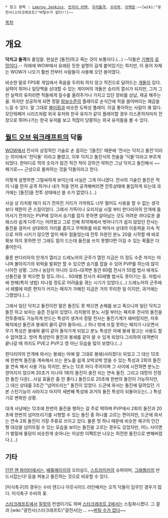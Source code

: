  * 참고 항목 : [[Leeroy Jenkins]], [[반자이 어택]], [[우라돌격]], [[꼬라박]], [[어택땅]].~~[wiki:"광전사(스타크래프트)"버틸수가 없다!!]~~

[[목차]]

= 개요 =

'''닥치고 돌격'''의 줄임말. 현실은 [돌진]하고 죽는 것이 보통이다.(...) --닥돌은 [[기병]]의 [[로망]]이다.-- 아래에 WOW에서 유래된 듯한 설명이 길게 붙어있기는 하지만, 이 용어 자체는 WOW가 나오기 훨씬 전부터 사람들이 사용해 오던 용어였다.

비슷한 말로 FPS류 게임에서 죽음을 두려워 하지 않고 적진으로 달려드는 [[개돌]]이 있다. 실력이 뛰어나 일당백을 상대할 수 있는 게이머의 개돌은 승리의 열쇠가 되지만, 그저 그런 실력의 유저라면 적들에게 킬수를 올려주거나 가지고 있단 장비를 상납, 제공 해주는 꼴. 하지만 성공하게 되면 정말 [[람보]]수준의 플레이로 순식간에 적을 쓸어버리는 쾌감을 느낄 수 있다. 말 그대로 [[블러핑]]과 비슷한 도박성 플레이. 이걸 좋아하는 사람이 꽤 많다. 모던워페어 시리즈처럼 외국 유저와 한국 유저가 같이 플레이할 경우 리스폰하자마자 전장으로 뛰어나가는 한국 유저를 보고 적잖이 당황하는 외국 유저들을 볼 수 있다.

== [[월드 오브 워크래프트]]의 닥돌 ==

[[WOW]]에서 전사의 상징적인 기술로 손 꼽히는 '[돌진]' 때문에 '전사는 닥치고 돌진'이라는 의미에서 '전닥돌' 이라고 불렸고, 이후 닥치고 돌진식의 전술을 '닥돌'이라고 부르게 되었다. 한마디로 적의 숫자가 많건 적건 적이 강하건 약하건 그냥 닥치고 돌진해서 ~~패기로~~ 근성으로 돌파하는 것을 닥돌이라고 한다.

이렇게 설명하면 그럴싸하게 보이는데 사실은 그게 아니였다. 전사의 기술인 돌진은 적이 나를 먼저 공격 하거나 내가 적을 먼저 공격해버리면 전투상태에 돌입하게 되는데 과거에는 [돌진]을 전투 상태에선 쓸 수가 없었다.(...)

사실 상 리치왕 때가 되기 전까진 거리가 가까워도 너무 멀어도 사용을 할 수 없는 생각 보다 제한이 큰 스킬이었다. 그래서 가뜩이나 오리지널 시절 부터 판다리아의 안개에 들어서기 전까지는 PVP에 있어서 승기를 잡지 못하면 살아남는 것도 어려운 까다로운 클래스라 쉽게 다루기는 어려웠고 그로 인해 최약체에서 벗어나기가 쉽지 않았던 전사는 돌진을 걸어서 상대와의 거리를 좁히고 무력화를 바로 박아서 상대의 이동력을 지속 적으로 저하 시키기 않으면 앞이 매우 힘들었는데 전투 자원인 분노 20을 시작할 때 바로 확보 하지 못하면 안 그래도 힘이 드는데 돌진을 쓰지 못했다면 이길 수 있는 확률은 더 줄어든다.

물론 판다리아의 안개가 열리고 드레노어의 군주가 열린 지금은 이 정도 수준 까지는 아니며 몰아치기의 위력을 발휘만 할 수 있으면 승기를 잡을 수 있어 PVP를 하는데 많이 나아진 상황. 그러나 농담이 아니라 오리~대격변 동안 60렙 전사가 55렙 법사 에게도 선돌진을 못 박으면 질 정도.아니... 50레벨 전사가 40레벨 법사도 못이기는 등. 마법사에 한해(특히 냉법) 지나칠 정도로 어려움을 겪는 시기가 있었다.(...) 드레노어의 군주에서 레벨에 따른 편차가 커지는 패치가 가해진 지금은 거의 무리한 일 이지만, 과거에는 그랬었다.(...)

그래서 일단 닥치고 돌진이란 말은 돌진도 못 박으면 손해를 보고 죽으니까 일단 닥치고 돌진 하고 보자는 슬픈 진실이 있었다. 리치왕의 분노 시절 부터는 패치후 전사의 돌진을 전투중에도 가능하게 만드는 특성이 생겨서 정말 전사는 돌진기계가 돼버렸지만, 차후 패치에선 돌진과 봉쇄의 쿨이 같아 돌아서(...) 하나 밖에 쓰질 못하는 패치가 나오면서 무기 특성은 봉쇄와 쿨이 같이 돌아가게 되었고 분노 특성은 아예 봉쇄 말고는 사용도 할 수 없어졌고. 방어 특성만이 돌진과 봉쇄를 같이 쓸 수 있게 되었다.그리하여 대격변이 끝나갈 때 까지도 PVE고 PVP고 영 아닌 모습을 많이 보였다.(...)

판다리아의 안개에 와서는 봉쇄는 아예 말 그대로 봉쇄(사라졌다) 되었고 그 대신 12초에 한번씩 돌진을 계속해서 쓰는 분노를 쉽게 꼬박꼬박 얻을 수 있는 특성과 2회의 돌진을 연속 해서 사용 가능 하지만, 분노는 12초 마다 주어지며 그 사이에 시전하면 분노는 얻어지지 않으며 20초가 지나야 1회의 돌진이 충전 되는 연속 돌진. 그리고 대망의 진정한 돌진 다운(...사실 효율은 좀 안 좋다.) 돌진으로 20초에 한번의 돌진이 가능하지만, 그 대신 상대를 3초간 "넘어뜨리는" 돌진이 있었다. 드군에 와서는 돌진에 달려있던 기본 스턴기능이 사라지고 마지막 세번째 특성에 과거의 돌진 특성이 되돌아오는(...) 특성기로 변화한 상황.

대개 사냥에는 12초에 한번의 돌진을 행하는 걸 주로 택하며 PVP에서 2회의 돌진과 20초에 한번의 넘어뜨리기를 시행할 수 있는 돌진 중 하나를 고르는 편이지만, 드군에 와서는 연속 2회 돌진이 가장 주류로 쓰이고 있다. 물론 멋 하나 때문에 비슷한 체구의 인간형 대상을 넘어뜨릴 수 있는 모습을 보이는 돌진을 고르는 경우도 있었지만, 어느 사이엔가 발밑에 돌덩이 비슷한게 솟아나는 이상한 이팩트만 나오는 허전한 돌진으로 변해버렸다.(...)

== 기타 ==

[[던전 앤 파이터]]에서는, [[배틀메이지]]의 오라실드, [[스트라이커]]의 슈퍼아머, [[그래플러]]의 반드시잡는다! 등을 켜놓고 돌진하는 것으로 비유할 수 있다.

[미식축구]의 경우는 수비 엔드나 아웃사이드 라인배커는 오직 닥돌이 임무인 경우가 많다. 미식축구 수비의 꽃.

[[스타크래프트]]에서 [[질럿]]의 컨셉이기도 하며 [[스타크래프트 2]]에서는 스킬화시켰다. 그 결과 [wiki:"광전사(스타크래프트)"광전사]는… ~~[[버틸 수가 없다]]~~
